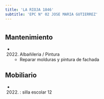 ```yaml
---
title: 'LA RIOJA 1846'
subtitle: 'EPC N° 02 JOSE MARIA GUTIERREZ'
---
```


#


## Mantenimiento

*  (2022) Albañileria / Pintura 
    + Reparar molduras y pintura de fachada


## Mobiliario

*  (2022) : silla escolar 12 






